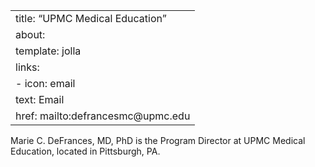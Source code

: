 
---
title: "UPMC Medical Education"
about:
  template: jolla
  links:
    - icon: email
      text: Email
      href: mailto:defrancesmc@upmc.edu
---

Marie C. DeFrances, MD, PhD is the Program Director at UPMC Medical Education, located in Pittsburgh, PA. 
